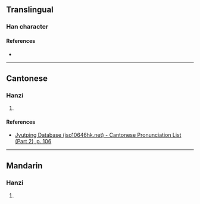 {{character info}}
==Translingual==

===Han character===
{{Han char|rn=61|rad=心|as=03|sn=6|four=|canj=PHNI|ids=⿰忄凡}}

====References====
* {{Han ref|kx=0377.071|dkj=10344|dj=0703.180|hdz=42272.130|uh=5FDB|ud=24539}}

----

==Cantonese==

===Hanzi===
{{yue-hanzi|jyut=[[faan4]]|y=faan4}}

# {{rfdef|yue|sort=心03}}

====References====
* [http://www.iso10646hk.net/jp/document/download.jsp Jyutping Database (iso10646hk.net) - Cantonese Pronunciation List (Part 2), p. 106]

----

==Mandarin==

===Hanzi===
{{cmn-hanzi|pin=[[fán]] ([[fan2]])|wg=fan<sup>2</sup>}}

# {{rfdef|cmn|sort=心03}}